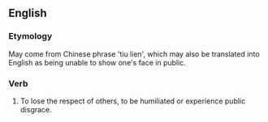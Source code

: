 ==English==
===Etymology===
May come from Chinese phrase 'tiu lien', which may also be translated into English as being unable to show one's face in public.

===Verb===
{{en-verb|inf=to [[lose]] [[face]]|loses face|losing face|lost face}}
# {{idiom}} To lose the respect of others, to be humiliated or experience public disgrace.